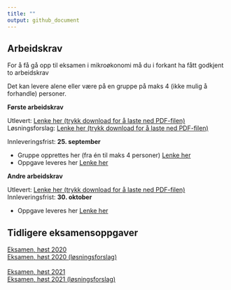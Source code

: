 ```yaml
---
title: ""
output: github_document
---
```


## Arbeidskrav 

For å få gå opp til eksamen i mikroøkonomi må du i forkant ha fått godkjent to arbeidskrav

Det kan levere alene eller være på en gruppe på maks 4 (ikke mulig å forhandle) personer.

**Første arbeidskrav**

Utlevert: [Lenke her (trykk download for å laste ned PDF-filen)](https://github.com/joernih/BOEA203Mikrooekonomi/blob/main/inst/arbeidskrav/Arbeidskrav%201.pdf)
<br>
Løsningsforslag: [Lenke her (trykk download for å laste ned PDF-filen)](https://github.com/joernih/BOEA203Mikrooekonomi/blob/main/inst/arbeidskrav/Arbeidskrav%201_losning.pdf)

Innleveringsfrist: **25. september** 
 
- Gruppe opprettes her (fra én til maks 4 personer) [Lenke her](https://hvl.instructure.com/courses/23179/groups)
- Oppgave leveres her [Lenke her](https://hvl.instructure.com/courses/23179/assignments/58706)

**Andre arbeidskrav**

Utlevert: [Lenke her (trykk download for å laste ned PDF-filen)](https://github.com/joernih/BOEA203Mikrooekonomi/blob/main/inst/arbeidskrav/Arbeidskrav%202.pdf)
<br>
Innleveringsfrist: **30. oktober**

- Oppgave leveres her [Lenke her](https://hvl.instructure.com/courses/23179/assignments/59620)

## Tidligere eksamensoppgaver

[Eksamen, høst 2020](https://github.com/joernih/BOEA203Mikrooekonomi/blob/main/inst/eksamensoppgaver/Eksamen_B%C3%98A203%20(Mikro%C3%B8konomi%201)_H%C3%B8st%202021.pdf)
<br>
[Eksamen, høst 2020 (løsningsforslag)](https://github.com/joernih/BOEA203Mikrooekonomi/blob/main/inst/eksamensoppgaver/Sensorveiledning%20-%20eksamen%20B%C3%98A203%20(Mikro%C3%B8konomi%201)_h%C3%B8sten%202020.pdf)
<br>
<br>
[Eksamen, høst 2021](https://github.com/joernih/BOEA203Mikrooekonomi/blob/main/inst/eksamensoppgaver/Eksamen_B%C3%98A203%20(Mikro%C3%B8konomi%201)_H%C3%B8st%202020.pdf)
<br>
[Eksamen, høst 2021 (løsningsforslag)](https://github.com/joernih/BOEA203Mikrooekonomi/blob/main/inst/eksamensoppgaver/L%C3%B8sningsforslag_Eksamen_B%C3%98A203%20(Mikro%C3%B8konomi%201)_H%C3%B8st%202021.pdf)





